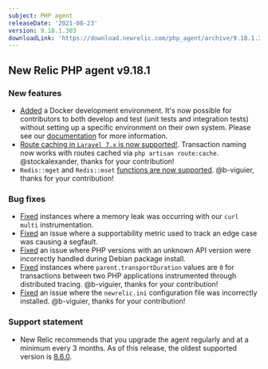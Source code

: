 ```yaml
---
subject: PHP agent
releaseDate: '2021-08-23'
version: 9.18.1.303
downloadLink: 'https://download.newrelic.com/php_agent/archive/9.18.1.303'
---
```


## New Relic PHP agent v9.18.1

### New features

* [Added](https://github.com/newrelic/newrelic-php-agent/pull/162) a Docker development environment. It's now possible for contributors to both develop and test (unit tests and integration tests) without setting up a specific environment on their own system. Please see our [documentation](https://github.com/newrelic/newrelic-php-agent/blob/main/docs/dev_environment.md) for more information.
* [Route caching in `Laravel 7.x` is now supported!](https://github.com/newrelic/newrelic-php-agent/pull/174). Transaction naming now works with routes cached via `php artisan route:cache`. @stockalexander, thanks for your contribution!
* `Redis::mget` and `Redis::mset` [functions are now supported](https://github.com/newrelic/newrelic-php-agent/pull/156). @b-viguier, thanks for your contribution!

### Bug fixes

* [Fixed](https://github.com/newrelic/newrelic-php-agent/pull/161) instances where a memory leak was occurring with our `curl multi` instrumentation.
* [Fixed](https://github.com/newrelic/newrelic-php-agent/pull/176) an issue where a supportability metric used to track an edge case was causing a segfault.
* [Fixed](https://github.com/newrelic/newrelic-php-agent/issues/87) an issue where PHP versions with an unknown API version were incorrectly handled during Debian package install.
* [Fixed](https://github.com/newrelic/newrelic-php-agent/pull/164) instances where `parent.transportDuration` values are `0` for transactions between two PHP applications instrumented through distributed tracing. @b-viguier, thanks for your contribution!
* [Fixed](https://github.com/newrelic/newrelic-php-agent/pull/158) an issue where the `newrelic.ini` configuration file was incorrectly installed. @b-viguier, thanks for your contribution!

### Support statement

* New Relic recommends that you upgrade the agent regularly and at a minimum every 3 months. As of this release, the oldest supported version is [8.6.0](/docs/release-notes/agent-release-notes/php-release-notes/php-agent-860238/).
